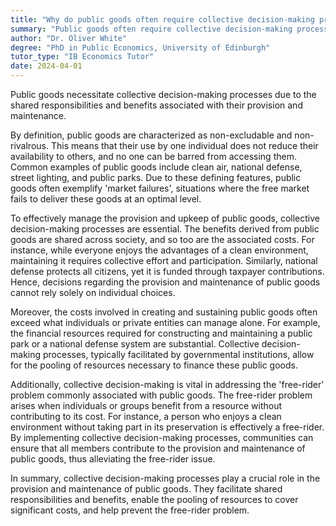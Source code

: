 ```yaml
---
title: "Why do public goods often require collective decision-making processes?"
summary: "Public goods often require collective decision-making processes because their provision and maintenance involve shared responsibilities and benefits."
author: "Dr. Oliver White"
degree: "PhD in Public Economics, University of Edinburgh"
tutor_type: "IB Economics Tutor"
date: 2024-04-01
---
```


Public goods necessitate collective decision-making processes due to the shared responsibilities and benefits associated with their provision and maintenance.

By definition, public goods are characterized as non-excludable and non-rivalrous. This means that their use by one individual does not reduce their availability to others, and no one can be barred from accessing them. Common examples of public goods include clean air, national defense, street lighting, and public parks. Due to these defining features, public goods often exemplify 'market failures', situations where the free market fails to deliver these goods at an optimal level.

To effectively manage the provision and upkeep of public goods, collective decision-making processes are essential. The benefits derived from public goods are shared across society, and so too are the associated costs. For instance, while everyone enjoys the advantages of a clean environment, maintaining it requires collective effort and participation. Similarly, national defense protects all citizens, yet it is funded through taxpayer contributions. Hence, decisions regarding the provision and maintenance of public goods cannot rely solely on individual choices.

Moreover, the costs involved in creating and sustaining public goods often exceed what individuals or private entities can manage alone. For example, the financial resources required for constructing and maintaining a public park or a national defense system are substantial. Collective decision-making processes, typically facilitated by governmental institutions, allow for the pooling of resources necessary to finance these public goods.

Additionally, collective decision-making is vital in addressing the 'free-rider' problem commonly associated with public goods. The free-rider problem arises when individuals or groups benefit from a resource without contributing to its cost. For instance, a person who enjoys a clean environment without taking part in its preservation is effectively a free-rider. By implementing collective decision-making processes, communities can ensure that all members contribute to the provision and maintenance of public goods, thus alleviating the free-rider issue.

In summary, collective decision-making processes play a crucial role in the provision and maintenance of public goods. They facilitate shared responsibilities and benefits, enable the pooling of resources to cover significant costs, and help prevent the free-rider problem.
    